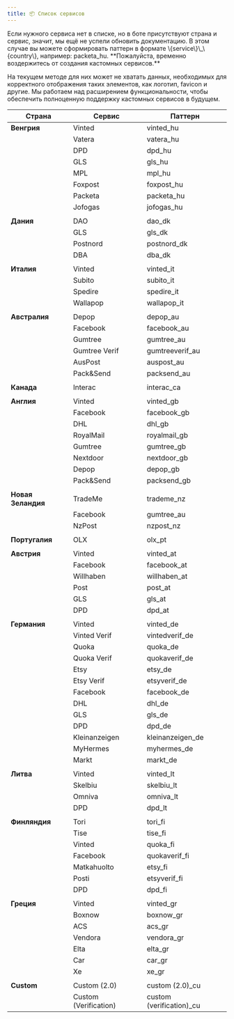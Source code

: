 ```yaml
---
title: 📦 Список сервисов
---
```


<Note type="warning" title="Note">
  Если нужного сервиса нет в списке, но в боте присутствуют страна и сервис, значит, мы ещё не успели обновить документацию. В этом случае вы можете сформировать паттерн в формате \{service\}\_\{country\}, например: packeta_hu.
</Note>

<Note type="error" title="Кастомные сервисы (2.0/Verif)">
  **Пожалуйста, временно воздержитесь от создания кастомных сервисов.**  
    
  На текущем методе для них может не хватать данных, необходимых для корректного отображения таких элементов, как логотип, favicon и другие. Мы работаем над расширением функциональности, чтобы обеспечить полноценную поддержку кастомных сервисов в будущем.
</Note>

| **Страна**    | **Сервис**        | **Паттерн**                                     |
|---------------|-------------------|-------------------------------------------------|
| **Венгрия**   | Vinted            | vinted_hu                                       |
|               | Vatera            | vatera_hu                                       |
|               | DPD               | dpd_hu                                          |
|               | GLS               | gls_hu                                          |
|               | MPL               | mpl_hu                                          |
|               | Foxpost           | foxpost_hu                                      |
|               | Packeta           | packeta_hu                                      |
|               | Jofogas           | jofogas_hu                                      |
|               |                   |                                                 |
| **Дания**     | DAO               | dao_dk                                          |
|               | GLS               | gls_dk                                          |
|               | Postnord          | postnord_dk                                     |
|               | DBA               | dba_dk                                          |
|               |                   |                                                 |
| **Италия**    | Vinted            | vinted_it                                       |
|               | Subito            | subito_it                                       |
|               | Spedire           | spedire_it                                      |
|               | Wallapop          | wallapop_it                                     |
|               |                   |                                                 |
| **Австралия** | Depop             | depop_au                                        |
|               | Facebook          | facebook_au                                     |
|               | Gumtree           | gumtree_au                                      |
|               | Gumtree Verif     | gumtreeverif_au                                 |
|               | AusPost           | auspost_au                                      |
|               | Pack&Send         | packsend_au                                     |
|               |                   |                                                 |
| **Канада**    | Interac           | interac_ca                                      |
|               |                   |                                                 |
| **Англия**    | Vinted            | vinted_gb                                       |
|               | Facebook          | facebook_gb                                     |
|               | DHL               | dhl_gb                                          |
|               | RoyalMail         | royalmail_gb                                    |
|               | Gumtree           | gumtree_gb                                      |
|               | Nextdoor          | nextdoor_gb                                     |
|               | Depop             | depop_gb                                        |
|               | Pack&Send         | packsend_gb                                     |
|               |                   |                                                 |
| **Новая Зеландия** | TradeMe      | trademe_nz                                      |
|               | Facebook          | gumtree_au                                      |
|               | NzPost            | nzpost_nz                                       |
|               |                   |                                                 |
| **Португалия** |  OLX             | olx_pt                                          |
|               |                   |                                                 |
| **Австрия**   | Vinted            | vinted_at                                       |
|               | Facebook          | facebook_at                                     |
|               | Willhaben         | willhaben_at                                    |
|               | Post              | post_at                                         |
|               | GLS               | gls_at                                          |
|               | DPD               | dpd_at                                          |
|               |                   |                                                 |
| **Германия**  | Vinted            | vinted_de                                       |
|               | Vinted Verif      | vintedverif_de                                  |
|               | Quoka             | quoka_de                                        |
|               | Quoka Verif       | quokaverif_de                                   |
|               | Etsy              | etsy_de                                         |
|               | Etsy Verif        | etsyverif_de                                    |
|               | Facebook          | facebook_de                                     |
|               | DHL               | dhl_de                                          |
|               | GLS               | gls_de                                          |
|               | DPD               | dpd_de                                          |
|               | Kleinanzeigen     | kleinanzeigen_de                                |
|               | MyHermes          | myhermes_de                                     |
|               | Markt             | markt_de                                        |
|               |                   |                                                 |
| **Литва**     | Vinted            | vinted_lt                                       |
|               | Skelbiu           | skelbiu_lt                                      |
|               | Omniva            | omniva_lt                                       |
|               | DPD               | dpd_lt                                          |
|               |                   |                                                 |
| **Финляндия** | Tori              | tori_fi                                         |
|               | Tise              | tise_fi                                         |
|               | Vinted            | quoka_fi                                        |
|               | Facebook          | quokaverif_fi                                   |
|               | Matkahuolto       | etsy_fi                                         |
|               | Posti             | etsyverif_fi                                    |
|               | DPD               | dpd_fi                                          |
|               |                   |                                                 |
| **Греция**    | Vinted            | vinted_gr                                       |
|               | Boxnow            | boxnow_gr                                       |
|               | ACS               | acs_gr                                          |
|               | Vendora           | vendora_gr                                      |
|               | Elta              | elta_gr                                         |
|               | Car               | car_gr                                          |
|               | Xe                | xe_gr                                           |
|               |                   |                                                 |
| **Custom**    | Custom (2.0)      | custom (2.0)_cu                                 |
|               | Custom (Verification) | custom (verification)_cu                    |